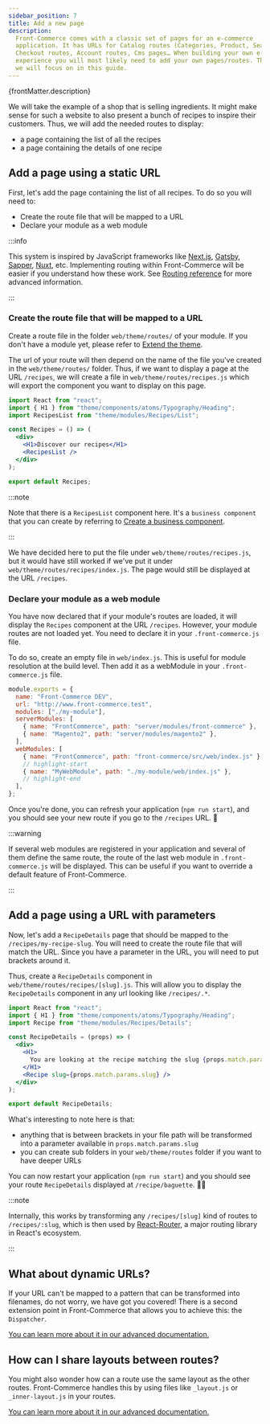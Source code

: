 ```yaml
---
sidebar_position: 7
title: Add a new page
description:
  Front-Commerce comes with a classic set of pages for an e-commerce
  application. It has URLs for Catalog routes (Categories, Product, Search…),
  Checkout routes, Account routes, Cms pages… When building your own e-commerce
  experience you will most likely need to add your own pages/routes. That's what
  we will focus on in this guide.
---
```


<p>{frontMatter.description}</p>

We will take the example of a shop that is selling ingredients. It might make
sense for such a website to also present a bunch of recipes to inspire their
customers. Thus, we will add the needed routes to display:

- a page containing the list of all the recipes
- a page containing the details of one recipe

## Add a page using a static URL

First, let's add the page containing the list of all recipes. To do so you will
need to:

- Create the route file that will be mapped to a URL
- Declare your module as a web module

:::info

This system is inspired by JavaScript frameworks like
[Next.js](https://nextjs.org/), [Gatsby](https://www.gatsbyjs.org/),
[Sapper](https://sapper.svelte.dev/), [Nuxt](https://nuxtjs.org/), etc.
Implementing routing within Front-Commerce will be easier if you understand how
these work. See
[Routing reference](/docs/2.x/reference/routing#how-routes-are-loaded) for more
advanced information.

:::

### Create the route file that will be mapped to a URL

Create a route file in the folder `web/theme/routes/` of your module. If you
don't have a module yet, please refer to [Extend the theme](./extend-the-theme).

The url of your route will then depend on the name of the file you've created in
the `web/theme/routes/` folder. Thus, if we want to display a page at the URL
`/recipes`, we will create a file in `web/theme/routes/recipes.js` which will
export the component you want to display on this page.

```jsx title="web/theme/routes/recipes.js"
import React from "react";
import { H1 } from "theme/components/atoms/Typography/Heading";
import RecipesList from "theme/modules/Recipes/List";

const Recipes = () => (
  <div>
    <H1>Discover our recipes</H1>
    <RecipesList />
  </div>
);

export default Recipes;
```

:::note

Note that there is a `RecipesList` component here. It's a `business component`
that you can create by referring to
[Create a business component](/docs/2.x/essentials/create-a-business-component).

:::

We have decided here to put the file under `web/theme/routes/recipes.js`, but it
would have still worked if we've put it under
`web/theme/routes/recipes/index.js`. The page would still be displayed at the
URL `/recipes`.

### Declare your module as a web module

You have now declared that if your module's routes are loaded, it will display
the `Recipes` component at the URL `/recipes`. However, your module routes are
not loaded yet. You need to declare it in your `.front-commerce.js` file.

To do so, create an empty file in `web/index.js`. This is useful for module
resolution at the build level. Then add it as a webModule in your
`.front-commerce.js` file.

```js title="./front-commerce.js"
module.exports = {
  name: "Front-Commerce DEV",
  url: "http://www.front-commerce.test",
  modules: ["./my-module"],
  serverModules: [
    { name: "FrontCommerce", path: "server/modules/front-commerce" },
    { name: "Magento2", path: "server/modules/magento2" },
  ],
  webModules: [
    { name: "FrontCommerce", path: "front-commerce/src/web/index.js" },
    // highlight-start
    { name: "MyWebModule", path: "./my-module/web/index.js" },
    // highlight-end
  ],
};
```

Once you're done, you can refresh your application (`npm run start`), and you
should see your new route if you go to the `/recipes` URL. 🎉

:::warning

If several web modules are registered in your application and several of them
define the same route, the route of the last web module in `.front-commerce.js`
will be displayed. This can be useful if you want to override a default feature
of Front-Commerce.

:::

## Add a page using a URL with parameters

Now, let's add a `RecipeDetails` page that should be mapped to the
`/recipes/my-recipe-slug`. You will need to create the route file that will
match the URL. Since you have a parameter in the URL, you will need to put
brackets around it.

Thus, create a `RecipeDetails` component in
`web/theme/routes/recipes/[slug].js`. This will allow you to display the
`RecipeDetails` component in any url looking like `/recipes/.*`.

```jsx title="web/theme/routes/recipes/[slug].js"
import React from "react";
import { H1 } from "theme/components/atoms/Typography/Heading";
import Recipe from "theme/modules/Recipes/Details";

const RecipeDetails = (props) => (
  <div>
    <H1>
      You are looking at the recipe matching the slug {props.match.params.slug}
    </H1>
    <Recipe slug={props.match.params.slug} />
  </div>
);

export default RecipeDetails;
```

What's interesting to note here is that:

- anything that is between brackets in your file path will be transformed into a
  parameter available in `props.match.params.slug`
- you can create sub folders in your `web/theme/routes` folder if you want to
  have deeper URLs

You can now restart your application (`npm run start`) and you should see your
route `RecipeDetails` displayed at `/recipe/baguette`. 🥖🎉

:::note

Internally, this works by transforming any `/recipes/[slug]` kind of routes to
`/recipes/:slug`, which is then used by
[React-Router](https://github.com/ReactTraining/react-router), a major routing
library in React's ecosystem.

:::

## What about dynamic URLs?

If your URL can't be mapped to a pattern that can be transformed into filenames,
do not worry, we have got you covered! There is a second extension point in
Front-Commerce that allows you to achieve this: the `Dispatcher`.

[You can learn more about it in our advanced documentation.](/docs/2.x/advanced/theme/route-dispatcher)

## How can I share layouts between routes?

You might also wonder how can a route use the same layout as the other routes.
Front-Commerce handles this by using files like `_layout.js` or
`_inner-layout.js` in your routes.

[You can learn more about it in our advanced documentation.](/docs/2.x/advanced/theme/layouts)
